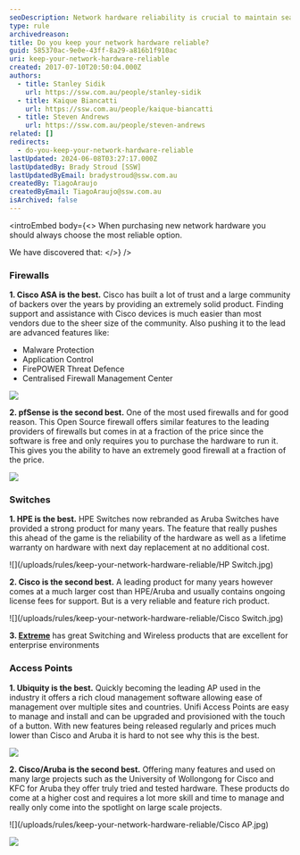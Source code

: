 ```yaml
---
seoDescription: Network hardware reliability is crucial to maintain seamless connectivity and performance.
type: rule
archivedreason:
title: Do you keep your network hardware reliable?
guid: 585370ac-9e0e-43ff-8a29-a816b1f910ac
uri: keep-your-network-hardware-reliable
created: 2017-07-10T20:50:04.000Z
authors:
  - title: Stanley Sidik
    url: https://ssw.com.au/people/stanley-sidik
  - title: Kaique Biancatti
    url: https://ssw.com.au/people/kaique-biancatti
  - title: Steven Andrews
    url: https://ssw.com.au/people/steven-andrews
related: []
redirects:
  - do-you-keep-your-network-hardware-reliable
lastUpdated: 2024-06-08T03:27:17.000Z
lastUpdatedBy: Brady Stroud [SSW]
lastUpdatedByEmail: bradystroud@ssw.com.au
createdBy: TiagoAraujo
createdByEmail: TiagoAraujo@ssw.com.au
isArchived: false
---
```


<introEmbed
  body={<>
When purchasing new network hardware you should always choose the most reliable option.

We have discovered that:
  </>}
/>
### Firewalls

**1. Cisco ASA is the best.** Cisco has built a lot of trust and a large community of backers over the years by providing an extremely solid product. Finding support and assistance with Cisco devices is much easier than most vendors due to the sheer size of the community. Also pushing it to the lead are advanced features like:

- Malware Protection
- Application Control
- FirePOWER Threat Defence
- Centralised Firewall Management Center

![](/uploads/rules/keep-your-network-hardware-reliable/ASA.jpg)

**2. pfSense is the second best.** One of the most used firewalls and for good reason. This Open Source firewall offers similar features to the leading providers of firewalls but comes in at a fraction of the price since the software is free and only requires you to purchase the hardware to run it. This gives you the ability to have an extremely good firewall at a fraction of the price.

![](/uploads/rules/keep-your-network-hardware-reliable/Netgate.jpg)

### Switches

**1. HPE is the best.** HPE Switches now rebranded as Aruba Switches have provided a strong product for many years. The feature that really pushes this ahead of the game is the reliability of the hardware as well as a lifetime warranty on hardware with next day replacement at no additional cost.

![](/uploads/rules/keep-your-network-hardware-reliable/HP Switch.jpg)

**2. Cisco is the second best.** A leading product for many years however comes at a much larger cost than HPE/Aruba and usually contains ongoing license fees for support. But is a very reliable and feature rich product.

![](/uploads/rules/keep-your-network-hardware-reliable/Cisco Switch.jpg)

**3. [Extreme](https://www.extremenetworks.com/products/switches/extremexos-switches/x450-g2)** has great Switching and Wireless products that are excellent for enterprise environments

### Access Points

**1. Ubiquity is the best.** Quickly becoming the leading AP used in the industry it offers a rich cloud management software allowing ease of management over multiple sites and countries. Unifi Access Points are easy to manage and install and can be upgraded and provisioned with the touch of a button. With new features being released regularly and prices much lower than Cisco and Aruba it is hard to not see why this is the best.

![](/uploads/rules/keep-your-network-hardware-reliable/UAP-AC-LITE.jpg)

**2. Cisco/Aruba is the second best.** Offering many features and used on many large projects such as the University of Wollongong for Cisco and KFC for Aruba they offer truly tried and tested hardware. These products do come at a higher cost and requires a lot more skill and time to manage and really only come into the spotlight on large scale projects.

![](/uploads/rules/keep-your-network-hardware-reliable/Cisco AP.jpg)

![](/uploads/rules/keep-your-network-hardware-reliable/Aruba.jpg)
